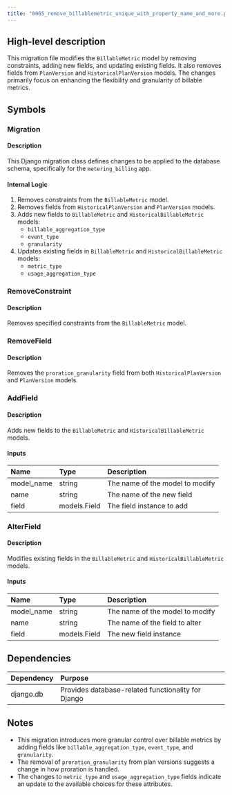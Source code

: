 ```yaml
---
title: "0065_remove_billablemetric_unique_with_property_name_and_more.py"
---
```


## High-level description
This migration file modifies the `BillableMetric` model by removing constraints, adding new fields, and updating existing fields. It also removes fields from `PlanVersion` and `HistoricalPlanVersion` models. The changes primarily focus on enhancing the flexibility and granularity of billable metrics.

## Symbols

### Migration
#### Description
This Django migration class defines changes to be applied to the database schema, specifically for the `metering_billing` app.

#### Internal Logic
1. Removes constraints from the `BillableMetric` model.
2. Removes fields from `HistoricalPlanVersion` and `PlanVersion` models.
3. Adds new fields to `BillableMetric` and `HistoricalBillableMetric` models:
   - `billable_aggregation_type`
   - `event_type`
   - `granularity`
4. Updates existing fields in `BillableMetric` and `HistoricalBillableMetric` models:
   - `metric_type`
   - `usage_aggregation_type`

### RemoveConstraint
#### Description
Removes specified constraints from the `BillableMetric` model.

### RemoveField
#### Description
Removes the `proration_granularity` field from both `HistoricalPlanVersion` and `PlanVersion` models.

### AddField
#### Description
Adds new fields to the `BillableMetric` and `HistoricalBillableMetric` models.

#### Inputs
| Name | Type | Description |
|:-----|:-----|:------------|
| model_name | string | The name of the model to modify |
| name | string | The name of the new field |
| field | models.Field | The field instance to add |

### AlterField
#### Description
Modifies existing fields in the `BillableMetric` and `HistoricalBillableMetric` models.

#### Inputs
| Name | Type | Description |
|:-----|:-----|:------------|
| model_name | string | The name of the model to modify |
| name | string | The name of the field to alter |
| field | models.Field | The new field instance |

## Dependencies
| Dependency | Purpose |
|:-----------|:--------|
| django.db | Provides database-related functionality for Django |

## Notes
- This migration introduces more granular control over billable metrics by adding fields like `billable_aggregation_type`, `event_type`, and `granularity`.
- The removal of `proration_granularity` from plan versions suggests a change in how proration is handled.
- The changes to `metric_type` and `usage_aggregation_type` fields indicate an update to the available choices for these attributes.